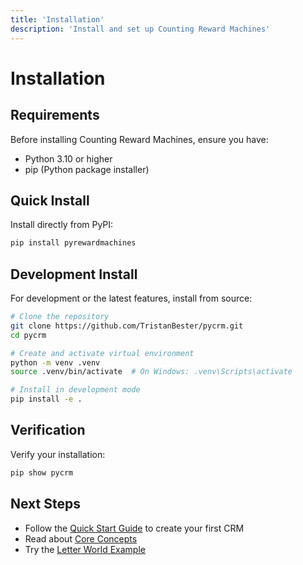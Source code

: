 ```yaml
---
title: 'Installation'
description: 'Install and set up Counting Reward Machines'
---
```


# Installation

## Requirements

Before installing Counting Reward Machines, ensure you have:

- Python 3.10 or higher
- pip (Python package installer)

## Quick Install

Install directly from PyPI:

```bash
pip install pyrewardmachines
```

## Development Install

For development or the latest features, install from source:

```bash
# Clone the repository
git clone https://github.com/TristanBester/pycrm.git
cd pycrm

# Create and activate virtual environment
python -m venv .venv
source .venv/bin/activate  # On Windows: .venv\Scripts\activate

# Install in development mode
pip install -e .
```

## Verification

Verify your installation:

```bash
pip show pycrm
```

## Next Steps

- Follow the [Quick Start Guide](/quickstart) to create your first CRM
- Read about [Core Concepts](/core-concepts/labelling-functions)
- Try the [Letter World Example](/worked-examples/letter-env/ground-environment) 
